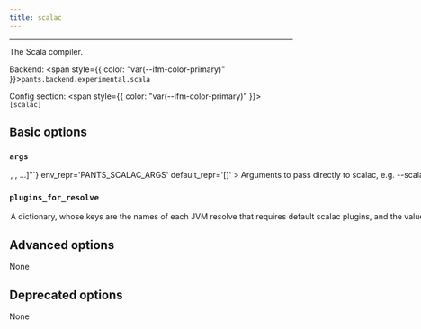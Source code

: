```yaml
---
title: scalac
---
```



---

The Scala compiler.

Backend: <span style={{ color: "var(--ifm-color-primary)" }}>`pants.backend.experimental.scala`</span>

Config section: <span style={{ color: "var(--ifm-color-primary)" }}>`[scalac]`</span>

## Basic options

<span className={styles.options}>

### `args`

<Option
  cli_repr={`--scalac-args="[<shell_str>, <shell_str>, ...]"`}
  env_repr='PANTS_SCALAC_ARGS'
  default_repr='[]'
>
  

Arguments to pass directly to scalac, e.g. `--scalac-args='-encoding UTF-8'`.

</Option>


### `plugins_for_resolve`

<Option
  cli_repr={`--scalac-plugins-for-resolve="{'key1': val1, 'key2': val2, ...}"`}
  env_repr='PANTS_SCALAC_PLUGINS_FOR_RESOLVE'
  default_repr='{}'
>
  

A dictionary, whose keys are the names of each JVM resolve that requires default `scalac` plugins, and the value is a comma-separated string consisting of scalac plugin names. Each specified plugin must have a corresponding `scalac_plugin` target that specifies that name in either its `plugin_name` field or is the same as its target name.

</Option>


## Advanced options

None

## Deprecated options

None

</span>